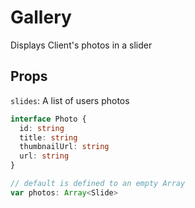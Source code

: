 


<Meta component={Gallery} title="Gallery" />

# Gallery

Displays Client's photos in a slider


## Props
`slides`: A list of users photos
```typescript
interface Photo {
  id: string
  title: string
  thumbnailUrl: string
  url: string
}

// default is defined to an empty Array
var photos: Array<Slide>
```

<Preview>
  <Story name="Default">
    <Gallery photos={GalleryFactory.list(4)} />
  </Story>
</Preview>
